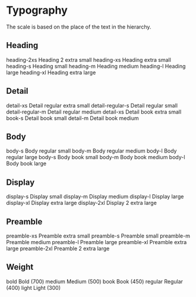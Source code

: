 
<Meta title="Style/Typography" />

# Typography

The scale is based on the place of the text in the hierarchy.

## Heading
<gds-flex display="flex" flex-direction="column">
    <gds-flex display="flex" gap="s" padding="l 0" align-items="center" border="0 0 4xs/primary 0">
        <gds-text min-width="30" align-items="left">heading-2xs</gds-text>
        <gds-text font-size="heading-2xs">Heading 2 extra small</gds-text>
    </gds-flex>
    <gds-flex display="flex" gap="s" padding="l 0" align-items="center" border="0 0 4xs/primary 0">
        <gds-text min-width="30" align-items="left">heading-xs</gds-text>
        <gds-text font-size="heading-xs">Heading extra small</gds-text>
    </gds-flex>
    <gds-flex display="flex" gap="s" padding="l 0" align-items="center" border="0 0 4xs/primary 0">
        <gds-text min-width="30" align-items="left">heading-s</gds-text>
        <gds-text font-size="heading-s">Heading small</gds-text>
    </gds-flex>
    <gds-flex display="flex" gap="s" padding="l 0" align-items="center" border="0 0 4xs/primary 0">
        <gds-text min-width="30" align-items="left">heading-m</gds-text>
        <gds-text font-size="heading-m">Heading medium</gds-text>
    </gds-flex>
    <gds-flex display="flex" gap="s" padding="l 0" align-items="center" border="0 0 4xs/primary 0">
        <gds-text min-width="30" align-items="left">heading-l</gds-text>
        <gds-text font-size="heading-l">Heading large</gds-text>
    </gds-flex>
    <gds-flex display="flex" gap="s" padding="l 0" align-items="center" border="0 0 4xs/primary 0">
        <gds-text min-width="30" align-items="left">heading-xl</gds-text>
        <gds-text font-size="heading-xl">Heading extra large</gds-text>
    </gds-flex>
</gds-flex>

## Detail
<gds-flex display="flex" flex-direction="column">
    <gds-flex display="flex" gap="s" padding="l 0" align-items="center" border="0 0 4xs/primary 0">
        <gds-text min-width="30" align-items="left">detail-xs</gds-text>
        <gds-text font-size="detail-regular-xs">Detail regular extra small</gds-text>
    </gds-flex>
    <gds-flex display="flex" gap="s" padding="l 0" align-items="center" border="0 0 4xs/primary 0">
        <gds-text min-width="30" align-items="left">detail-regular-s</gds-text>
        <gds-text font-size="detail-regular-s">Detail regular small</gds-text>
    </gds-flex>
    <gds-flex display="flex" gap="s" padding="l 0" align-items="center" border="0 0 4xs/primary 0">
        <gds-text min-width="30" align-items="left">detail-regular-m</gds-text>
        <gds-text font-size="detail-regular-m">Detail regular medium</gds-text>
    </gds-flex>
        <gds-flex display="flex" gap="s" padding="l 0" align-items="center" border="0 0 4xs/primary 0">
        <gds-text min-width="30" align-items="left">detail-xs</gds-text>
        <gds-text font-size="detail-book-xs">Detail book extra small</gds-text>
    </gds-flex>
    <gds-flex display="flex" gap="s" padding="l 0" align-items="center" border="0 0 4xs/primary 0">
        <gds-text min-width="30" align-items="left">book-s</gds-text>
        <gds-text font-size="detail-book-s">Detail book small</gds-text>
    </gds-flex>
    <gds-flex display="flex" gap="s" padding="l 0" align-items="center" border="0 0 4xs/primary 0">
        <gds-text min-width="30" align-items="left">detail-m</gds-text>
        <gds-text font-size="detail-book-m">Detail book medium</gds-text>
    </gds-flex>
</gds-flex>

## Body
<gds-flex display="flex" flex-direction="column">
    <gds-flex display="flex" gap="s" padding="l 0" align-items="center" border="0 0 4xs/primary 0">
        <gds-text min-width="30" align-items="left">body-s</gds-text>
        <gds-text font-size="body-regular-s">Body regular small</gds-text>
    </gds-flex>
    <gds-flex display="flex" gap="s" padding="l 0" align-items="center" border="0 0 4xs/primary 0">
        <gds-text min-width="30" align-items="left">body-m</gds-text>
        <gds-text font-size="body-regular-m">Body regular medium</gds-text>
    </gds-flex>
    <gds-flex display="flex" gap="s" padding="l 0" align-items="center" border="0 0 4xs/primary 0">
        <gds-text min-width="30" align-items="left">body-l</gds-text>
        <gds-text font-size="body-regular-l">Body regular large</gds-text>
    </gds-flex>
    <gds-flex display="flex" gap="s" padding="l 0" align-items="center" border="0 0 4xs/primary 0">
        <gds-text min-width="30" align-items="left">body-s</gds-text>
        <gds-text font-size="body-book-s">Body book small</gds-text>
    </gds-flex>
    <gds-flex display="flex" gap="s" padding="l 0" align-items="center" border="0 0 4xs/primary 0">
        <gds-text min-width="30" align-items="left">body-m</gds-text>
        <gds-text font-size="body-book-m">Body book medium</gds-text>
    </gds-flex>
    <gds-flex display="flex" gap="s" padding="l 0" align-items="center" border="0 0 4xs/primary 0">
        <gds-text min-width="30" align-items="left">body-l</gds-text>
        <gds-text font-size="body-book-l">Body book large</gds-text>
    </gds-flex>    
</gds-flex>

## Display
<gds-flex display="flex" flex-direction="column">
    <gds-flex display="flex" gap="s" padding="l 0" align-items="center" border="0 0 4xs/primary 0">
        <gds-text min-width="30" align-items="left">display-s</gds-text>
        <gds-text font-size="display-s">Display small</gds-text>
    </gds-flex>
    <gds-flex display="flex" gap="s" padding="l 0" align-items="center" border="0 0 4xs/primary 0">
        <gds-text min-width="30" align-items="left">display-m</gds-text>
        <gds-text font-size="display-m">Display medium</gds-text>
    </gds-flex>
    <gds-flex display="flex" gap="s" padding="l 0" align-items="center" border="0 0 4xs/primary 0">
        <gds-text min-width="30" align-items="left">display-l</gds-text>
        <gds-text font-size="display-l">Display large</gds-text>
    </gds-flex>
    <gds-flex display="flex" gap="s" padding="l 0" align-items="center" border="0 0 4xs/primary 0">
        <gds-text min-width="30" align-items="left">display-xl</gds-text>
        <gds-text font-size="display-xl">Display extra large</gds-text>
    </gds-flex>
    <gds-flex display="flex" gap="s" padding="l 0" align-items="center" border="0 0 4xs/primary 0">
        <gds-text min-width="30" align-items="left">display-2xl</gds-text>
        <gds-text font-size="display-2xl">Display 2 extra large</gds-text>
    </gds-flex>
</gds-flex>

## Preamble
<gds-flex display="flex" flex-direction="column">
    <gds-flex display="flex" gap="s" padding="l 0" align-items="center" border="0 0 4xs/primary 0">
        <gds-text min-width="30" align-items="left">preamble-xs</gds-text>
        <gds-text font-size="preamble-xs">Preamble extra small</gds-text>
    </gds-flex>
    <gds-flex display="flex" gap="s" padding="l 0" align-items="center" border="0 0 4xs/primary 0">
        <gds-text min-width="30" align-items="left">preamble-s</gds-text>
        <gds-text font-size="preamble-s">Preamble small</gds-text>
    </gds-flex>
    <gds-flex display="flex" gap="s" padding="l 0" align-items="center" border="0 0 4xs/primary 0">
        <gds-text min-width="30" align-items="left">preamble-m</gds-text>
        <gds-text font-size="preamble-m">Preamble medium</gds-text>
    </gds-flex>
    <gds-flex display="flex" gap="s" padding="l 0" align-items="center" border="0 0 4xs/primary 0">
        <gds-text min-width="30" align-items="left">preamble-l</gds-text>
        <gds-text font-size="preamble-l">Preamble large</gds-text>
    </gds-flex>
    <gds-flex display="flex" gap="s" padding="l 0" align-items="center" border="0 0 4xs/primary 0">
        <gds-text min-width="30" align-items="left">preamble-xl</gds-text>
        <gds-text font-size="preamble-xl">Preamble extra large</gds-text>
    </gds-flex>
    <gds-flex display="flex" gap="s" padding="l 0" align-items="center" border="0 0 4xs/primary 0">
        <gds-text min-width="30" align-items="left">preamble-2xl</gds-text>
        <gds-text font-size="preamble-2xl">Preamble 2 extra large</gds-text>
    </gds-flex>
</gds-flex>

## Weight
<gds-flex display="flex" flex-direction="column">
    <gds-flex display="flex" gap="s" padding="l 0" align-items="center" border="0 0 4xs/primary 0">
        <gds-text min-width="30" align-items="left">bold</gds-text>
        <gds-text font-weight="bold">Bold (700)</gds-text>
    </gds-flex>
    <gds-flex display="flex" gap="s" padding="l 0" align-items="center" border="0 0 4xs/primary 0">
        <gds-text min-width="30" align-items="left">medium</gds-text>
        <gds-text font-weight="medium">Medium (500)</gds-text>
    </gds-flex>
    <gds-flex display="flex" gap="s" padding="l 0" align-items="center" border="0 0 4xs/primary 0">
        <gds-text min-width="30" align-items="left">book</gds-text>
        <gds-text font-weight="book">Book (450)</gds-text>
    </gds-flex>
    <gds-flex display="flex" gap="s" padding="l 0" align-items="center" border="0 0 4xs/primary 0">
        <gds-text min-width="30" align-items="left">regular</gds-text>
        <gds-text font-weight="regular">Regular (400)</gds-text>
    </gds-flex>
    <gds-flex display="flex" gap="s" padding="l 0" align-items="center" border="0 0 4xs/primary 0">
        <gds-text min-width="30" align-items="left">light</gds-text>
        <gds-text font-weight="light">Light (300)</gds-text>
    </gds-flex>
</gds-flex>
